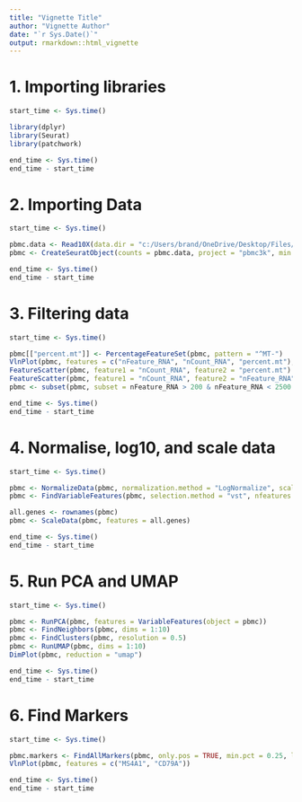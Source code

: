 ```yaml
---
title: "Vignette Title"
author: "Vignette Author"
date: "`r Sys.Date()`"
output: rmarkdown::html_vignette
---
```


# 1. Importing libraries 
```r
start_time <- Sys.time()

library(dplyr)
library(Seurat)
library(patchwork)

end_time <- Sys.time()
end_time - start_time
```

# 2. Importing Data
```r
start_time <- Sys.time()

pbmc.data <- Read10X(data.dir = "c:/Users/brand/OneDrive/Desktop/Files/SeuratvsScanpy/data/hg19/")
pbmc <- CreateSeuratObject(counts = pbmc.data, project = "pbmc3k", min.cells = 3, min.features = 200)

end_time <- Sys.time()
end_time - start_time
```

# 3. Filtering data
```r
start_time <- Sys.time()

pbmc[["percent.mt"]] <- PercentageFeatureSet(pbmc, pattern = "^MT-")
VlnPlot(pbmc, features = c("nFeature_RNA", "nCount_RNA", "percent.mt"), ncol = 3)
FeatureScatter(pbmc, feature1 = "nCount_RNA", feature2 = "percent.mt")
FeatureScatter(pbmc, feature1 = "nCount_RNA", feature2 = "nFeature_RNA")
pbmc <- subset(pbmc, subset = nFeature_RNA > 200 & nFeature_RNA < 2500 )

end_time <- Sys.time()
end_time - start_time
```

# 4. Normalise, log10, and scale data 
```r
start_time <- Sys.time()

pbmc <- NormalizeData(pbmc, normalization.method = "LogNormalize", scale.factor = 10000)
pbmc <- FindVariableFeatures(pbmc, selection.method = "vst", nfeatures = 2000)

all.genes <- rownames(pbmc)
pbmc <- ScaleData(pbmc, features = all.genes)

end_time <- Sys.time()
end_time - start_time
```

# 5. Run PCA and UMAP 

```r
start_time <- Sys.time()

pbmc <- RunPCA(pbmc, features = VariableFeatures(object = pbmc))
pbmc <- FindNeighbors(pbmc, dims = 1:10)
pbmc <- FindClusters(pbmc, resolution = 0.5)
pbmc <- RunUMAP(pbmc, dims = 1:10)
DimPlot(pbmc, reduction = "umap")

end_time <- Sys.time()
end_time - start_time

```

# 6. Find Markers 
```r
start_time <- Sys.time()

pbmc.markers <- FindAllMarkers(pbmc, only.pos = TRUE, min.pct = 0.25, logfc.threshold = 0.25, test.use = "t")
VlnPlot(pbmc, features = c("MS4A1", "CD79A"))

end_time <- Sys.time()
end_time - start_time
```

